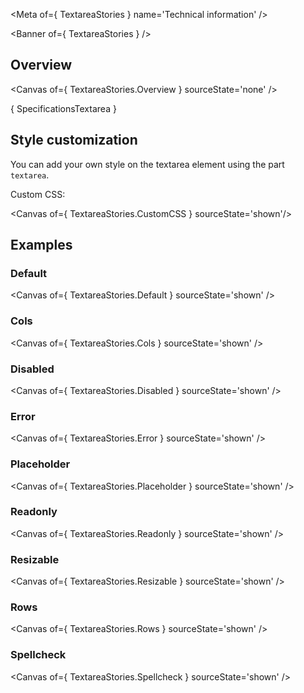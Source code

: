 
<Meta of={ TextareaStories } name='Technical information' />

<Banner of={ TextareaStories } />

## Overview

<Canvas of={ TextareaStories.Overview } sourceState='none' />

<Markdown>{ SpecificationsTextarea }</Markdown>

## Style customization

You can add your own style on the textarea element using the part `textarea`.

Custom CSS:

<Canvas of={ TextareaStories.CustomCSS } sourceState='shown'/>

## Examples

### Default

<Canvas of={ TextareaStories.Default } sourceState='shown' />

### Cols

<Canvas of={ TextareaStories.Cols } sourceState='shown' />

### Disabled

<Canvas of={ TextareaStories.Disabled } sourceState='shown' />

### Error

<Canvas of={ TextareaStories.Error } sourceState='shown' />

### Placeholder

<Canvas of={ TextareaStories.Placeholder } sourceState='shown' />

### Readonly

<Canvas of={ TextareaStories.Readonly } sourceState='shown' />

### Resizable

<Canvas of={ TextareaStories.Resizable } sourceState='shown' />

### Rows

<Canvas of={ TextareaStories.Rows } sourceState='shown' />

### Spellcheck

<Canvas of={ TextareaStories.Spellcheck } sourceState='shown' />
